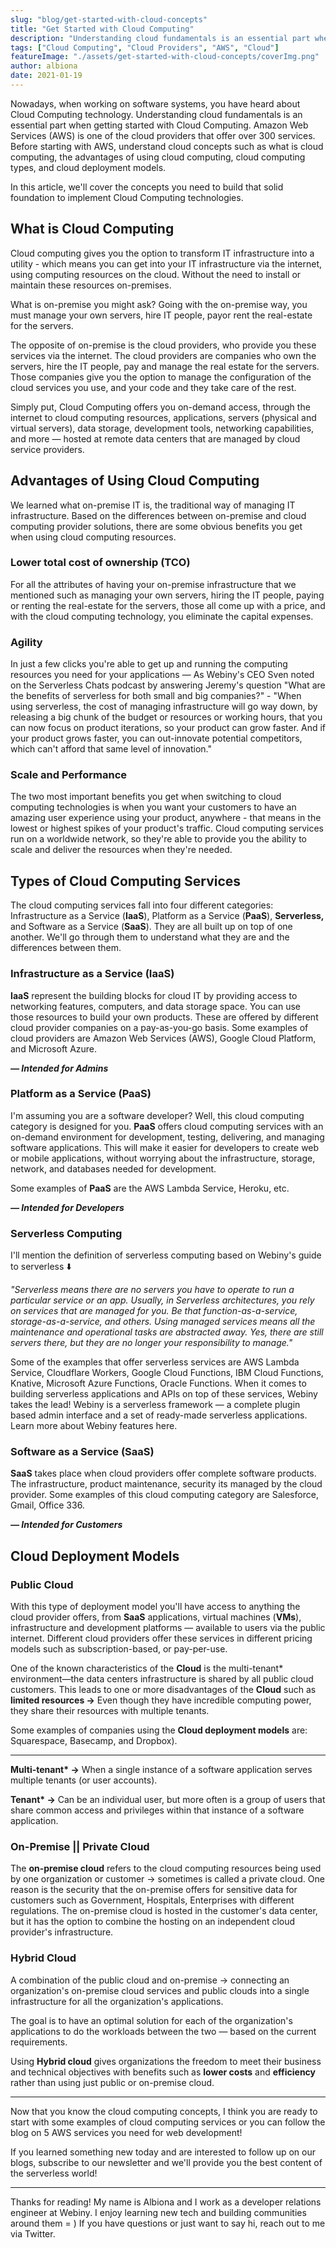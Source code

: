 ```yaml
---
slug: "blog/get-started-with-cloud-concepts"
title: "Get Started with Cloud Computing"
description: "Understanding cloud fundamentals is an essential part when getting started with Cloud Computing"
tags: ["Cloud Computing", "Cloud Providers", "AWS", "Cloud"]
featureImage: "./assets/get-started-with-cloud-concepts/coverImg.png"
author: albiona
date: 2021-01-19
---
```


Nowadays, when working on software systems, you have heard about Cloud Computing technology. Understanding cloud fundamentals is an essential part when getting started with Cloud Computing. Amazon Web Services (AWS) is one of the cloud providers that offer over 300 services. Before starting with AWS, understand cloud concepts such as what is cloud computing, the advantages of using cloud computing, cloud computing types, and cloud deployment models.

In this article, we'll cover the concepts you need to build that solid foundation to implement Cloud Computing technologies.

## What is Cloud Computing

Cloud computing gives you the option to transform IT infrastructure into a utility - which means you can get into your IT infrastructure via the internet, using computing resources on the cloud. Without the need to install or maintain these resources on-premises.

What is on-premise you might ask? Going with the on-premise way, you must manage your own servers, hire IT people, payor rent the real-estate for the servers.

The opposite of on-premise is the cloud providers, who provide you these services via the internet. The cloud providers are companies who own the servers, hire the IT people, pay and manage the real estate for the servers. Those companies give you the option to manage the configuration of the cloud services you use, and your code and they take care of the rest.

Simply put, Cloud Computing offers you on-demand access, through the internet to cloud computing resources, applications, servers (physical and virtual servers), data storage, development tools, networking capabilities, and more — hosted at remote data centers that are managed by cloud service providers.

## Advantages of Using Cloud Computing

We learned what on-premise IT is, the traditional way of managing IT infrastructure. Based on the differences between on-premise and cloud computing provider solutions, there are some obvious benefits you get when using cloud computing resources.

### Lower total cost of ownership (TCO)

For all the attributes of having your on-premise infrastructure that we mentioned such as managing your own servers, hiring the IT people, paying or renting the real-estate for the servers, those all come up with a price, and with the cloud computing technology, you eliminate the capital expenses.

### Agility

In just a few clicks you're able to get up and running the computing resources you need for your applications — As Webiny's CEO <ExternalLink href="https://twitter.com/SvenAlHamad">Sven</ExternalLink> noted on the <ExternalLink href="https://www.serverlesschats.com/">Serverless Chats</ExternalLink> podcast by answering <ExternalLink href="https://www.jeremydaly.com/">Jeremy</ExternalLink>'s question <ExternalLink href="https://www.youtube.com/watch?v=9TSmOcLBr0k&t=2039s">"What are the benefits of serverless for both small and big companies?"</ExternalLink> - "When using serverless, the cost of managing infrastructure will go way down, by releasing a big chunk of the budget or resources or working hours, that you can now focus on product iterations, so your product can grow faster. And if your product grows faster, you can out-innovate potential competitors, which can't afford that same level of innovation."

### Scale and Performance

The two most important benefits you get when switching to cloud computing technologies is when you want your customers to have an amazing user experience using your product, anywhere - that means in the lowest or highest spikes of your product's traffic. Cloud computing services run on a worldwide network, so they're able to provide you the ability to scale and deliver the resources when they're needed.

## Types of Cloud Computing Services

The cloud computing services fall into four different categories: Infrastructure as a Service (**IaaS**), Platform as a Service (**PaaS**), **Serverless,** and Software as a Service (**SaaS**). They are all built up on top of one another. We'll go through them to understand what they are and the differences between them.

### Infrastructure as a Service (IaaS)

**IaaS** represent the building blocks for cloud IT by providing access to networking features, computers, and data storage space. You can use those resources to build your own products. These are offered by different cloud provider companies on a pay-as-you-go basis. Some examples of cloud providers are <ExternalLink href="https://aws.amazon.com/">Amazon Web Services (AWS)</ExternalLink>, <ExternalLink href="https://cloud.google.com/">Google Cloud Platform</ExternalLink>, and <ExternalLink href="https://azure.microsoft.com/en-us/">Microsoft Azure</ExternalLink>.

**_— Intended for Admins_**

### Platform as a Service (PaaS)

I'm assuming you are a software developer? Well, this cloud computing category is designed for you. **PaaS** offers cloud computing services with an on-demand environment for development, testing, delivering, and managing software applications. This will make it easier for developers to create web or mobile applications, without worrying about the infrastructure, storage, network, and databases needed for development.

Some examples of **PaaS** are the <ExternalLink href="https://aws.amazon.com/lambda/">AWS Lambda Service</ExternalLink>, <ExternalLink href="https://www.heroku.com/">Heroku</ExternalLink>, etc.

**_— Intended for Developers_**

### Serverless Computing

I'll mention the definition of serverless computing based on Webiny's guide to serverless ⬇️

_"Serverless means there are no servers you have to operate to run a particular service or an app. Usually, in Serverless architectures, you rely on services that are managed for you. Be that function-as-a-service, storage-as-a-service, and others. Using managed services means all the maintenance and operational tasks are abstracted away. Yes, there are still servers there, but they are no longer your responsibility to manage."_

Some of the examples that offer serverless services are <ExternalLink href="https://aws.amazon.com/lambda/">AWS Lambda Service</ExternalLink>, <ExternalLink href="https://workers.cloudflare.com/">Cloudflare Workers</ExternalLink>, <ExternalLink href="https://cloud.google.com/functions/">Google Cloud Functions</ExternalLink>, <ExternalLink href="https://www.ibm.com/cloud/functions/">IBM Cloud Functions</ExternalLink>, <ExternalLink href="https://cloud.google.com/knative/">Knative</ExternalLink>, <ExternalLink href="https://azure.microsoft.com/en-us/services/functions/">Microsoft Azure Functions</ExternalLink>, <ExternalLink href="https://docs.oracle.com/cd/B19306_01/server.102/b14200/functions001.htm">Oracle Functions</ExternalLink>. When it comes to building serverless applications and APIs on top of these services, <ExternalLink href="https://www.webiny.com/">Webiny</ExternalLink> takes the lead! <ExternalLink href="http://docs.webiny.com/docs/webiny/introduction/">Webiny</ExternalLink> is a serverless framework — a complete plugin based admin interface and a set of ready-made serverless applications. Learn more about Webiny features <ExternalLink href="https://www.webiny.com/features">here</ExternalLink>.

### Software as a Service (SaaS)

**SaaS** takes place when cloud providers offer complete software products. The infrastructure, product maintenance, security its managed by the cloud provider. Some examples of this cloud computing category are <ExternalLink href="https://www.salesforce.com/">Salesforce</ExternalLink>, <ExternalLink href="http://gmail.com/">Gmail</ExternalLink>, <ExternalLink href="https://www.office.com/?ui=hy-AM&rs=ET">Office 336</ExternalLink>.

**_— Intended for Customers_**

## Cloud Deployment Models

### Public Cloud

With this type of deployment model you'll have access to anything the cloud provider offers, from **SaaS** applications, virtual machines (**VMs**), infrastructure and development platforms — available to users via the public internet. Different cloud providers offer these services in different pricing models such as subscription-based, or pay-per-use.

One of the known characteristics of the **Cloud** is the multi-tenant\* environment—the data centers infrastructure is shared by all public cloud customers. This leads to one or more disadvantages of the **Cloud** such as **limited resources →** Even though they have incredible computing power, they share their resources with multiple tenants.

Some examples of companies using the **Cloud deployment models** are: <ExternalLink href="https://www.squarespace.com/">Squarespace</ExternalLink>, <ExternalLink href="https://basecamp.com/">Basecamp</ExternalLink>, and <ExternalLink href="http://dropbox.com/">Dropbox</ExternalLink>).

---

**Multi-tenant\* →** When a single instance of a software application serves multiple tenants (or user accounts).

**Tenant\* →** Can be an individual user, but more often is a group of users that share common access and privileges within that instance of a software application.

### On-Premise || Private Cloud

The **on-premise cloud** refers to the cloud computing resources being used by one organization or customer → sometimes is called a private cloud. One reason is the security that the on-premise offers for sensitive data for customers such as Government, Hospitals, Enterprises with different regulations. The on-premise cloud is hosted in the customer's data center, but it has the option to combine the hosting on an independent cloud provider's infrastructure.

### Hybrid Cloud

A combination of the public cloud and on-premise → connecting an organization's on-premise cloud services and public clouds into a single infrastructure for all the organization's applications.

The goal is to have an optimal solution for each of the organization's applications to do the workloads between the two — based on the current requirements.

Using **Hybrid cloud** gives organizations the freedom to meet their business and technical objectives with benefits such as **lower costs** and **efficiency** rather than using just public or on-premise cloud.

---

Now that you know the cloud computing concepts, I think you are ready to start with some examples of cloud computing services or you can follow the blog on <ExternalLink href="https://webiny.com/blogs">5 AWS services you need for web development</ExternalLink>!

If you learned something new today and are interested to follow up on our blogs, subscribe to our newsletter and we'll provide you the best content of the serverless world!

---

Thanks for reading! My name is <ExternalLink href="https://twitter.com/albionaitoh">Albiona</ExternalLink> and I work as a developer relations engineer at <ExternalLink href="https://www.webiny.com/">Webiny</ExternalLink>. I enjoy learning new tech and building communities around them = ) If you have questions or just want to say hi, reach out to me via <ExternalLink href="https://twitter.com/albionaitoh">Twitter</ExternalLink>.
